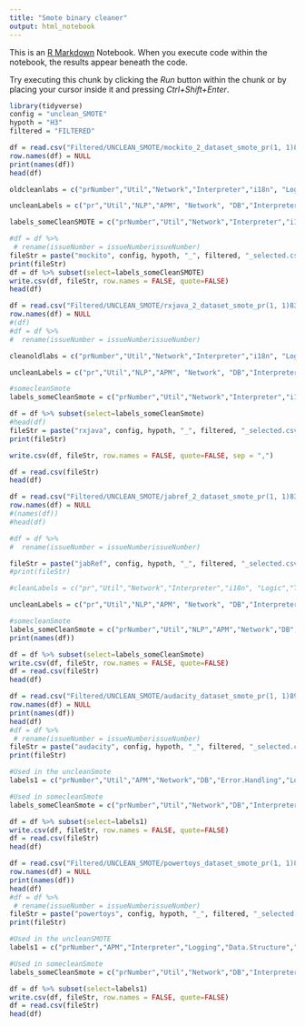 ```yaml
---
title: "Smote binary cleaner"
output: html_notebook
---
```


This is an [R Markdown](http://rmarkdown.rstudio.com) Notebook. When you execute code within the notebook, the results appear beneath the code. 

Try executing this chunk by clicking the *Run* button within the chunk or by placing your cursor inside it and pressing *Ctrl+Shift+Enter*. 

```r
library(tidyverse)
config = "unclean_SMOTE"
hypoth = "H3"
filtered = "FILTERED"
```

```r
df = read.csv("Filtered/UNCLEAN_SMOTE/mockito_2_dataset_smote_pr(1, 1)8380.2RandomForest-stop-No-clear-No-stem-No_corpus.csv")
row.names(df) = NULL
print(names(df))
head(df)

oldcleanlabs = c("prNumber","Util","Network","Interpreter","i18n", "Logic","Test","IO","Security","issueNumber","corpus")

uncleanLabels = c("pr","Util","NLP","APM", "Network", "DB","Interpreter", "Error.Handling", "Logging", "Lang", "Data.Structure",  "DevOps", "i18n", "Setup", "Logic", "Microservices", "ML", "Test", "Search", "IO", "UI", "Parser", "Security", "Cloud", "Big.Data", "Event.Handling", "App", "GIS", "corpus")

labels_someCleanSMOTE = c("prNumber","Util","Network","Interpreter","i18n","Logic","Test","IO","Security","App","issueNumber", "corpus")

#df = df %>%
 # rename(issueNumber = issueNumberissueNumber)
fileStr = paste("mockito", config, hypoth, "_", filtered, "_selected.csv",sep = "")
print(fileStr)
df = df %>% subset(select=labels_someCleanSMOTE)
write.csv(df, fileStr, row.names = FALSE, quote=FALSE)
head(df)
```

```r
df = read.csv("Filtered/UNCLEAN_SMOTE/rxjava_2_dataset_smote_pr(1, 1)8380.2RandomForest-stop-No-clear-No-stem-No_corpus.csv")
row.names(df) = NULL
#(df)
#df = df %>%
#  rename(issueNumber = issueNumberissueNumber)

cleanoldlabs = c("prNumber","Util","Network","Interpreter","i18n", "Logic","Test","IO","App","corpus")

uncleanLabels = c("pr","Util","NLP","APM", "Network", "DB","Interpreter", "Error.Handling", "Logging", "Lang", "Data.Structure",  "DevOps", "i18n", "Setup", "Logic", "Microservices", "ML", "Test", "Search", "IO", "UI", "Parser", "Security", "Cloud", "Big.Data", "Event.Handling", "App", "GIS", "corpus")

#somecleanSmote
labels_someCleanSmote = c("prNumber","Util","Network","Interpreter","i18n","Logic","Test","IO","App","corpus")

df = df %>% subset(select=labels_someCleanSmote)
#head(df)
fileStr = paste("rxjava", config, hypoth, "_", filtered, "_selected.csv",sep = "")
print(fileStr)

write.csv(df, fileStr, row.names = FALSE, quote=FALSE, sep = ",")

df = read.csv(fileStr)
head(df)
```
```r
df = read.csv("Filtered/UNCLEAN_SMOTE/jabref_2_dataset_smote_pr(1, 1)8380.2RandomForest-stop-No-clear-No-stem-No_corpus.csv")
row.names(df) = NULL
#(names(df))
#head(df)

#df = df %>%
#  rename(issueNumber = issueNumberissueNumber)

fileStr = paste("jabRef", config, hypoth, "_", filtered, "_selected.csv",sep = "")
#print(fileStr)

#cleanLabels = c("pr","Util","Network","Interpreter","i18n", "Logic","Test","IO","Security","corpus")

uncleanLabels = c("pr","Util","NLP","APM", "Network", "DB","Interpreter", "Error.Handling", "Logging", "Lang", "Data.Structure",  "DevOps", "i18n", "Setup", "Logic", "Microservices", "ML", "Test", "Search", "IO", "UI", "Parser", "Security", "Cloud", "Big.Data", "Event.Handling", "App", "GIS", "corpus")

#somecleanSmote
labels_someCleanSmote = c("prNumber","Util","NLP","APM","Network","DB","Interpreter","Logging","DataStructure","i18n","DevOps","Logic","Microservices","Test","Search","IO","UI","Parser","Security","App","corpus")
print(names(df))

df = df %>% subset(select=labels_someCleanSmote)
write.csv(df, fileStr, row.names = FALSE, quote=FALSE)
df = read.csv(fileStr)
head(df)
```



```r
df = read.csv("Filtered/UNCLEAN_SMOTE/audacity_dataset_smote_pr(1, 1)8950.2RandomForest-stop-No-clear-No-stem-No_smote-Yes_with_corpus.csv")
row.names(df) = NULL
print(names(df))
head(df)
#df = df %>%
 # rename(issueNumber = issueNumberissueNumber)
fileStr = paste("audacity", config, hypoth, "_", filtered, "_selected.csv",sep = "")
print(fileStr)

#Used in the uncleanSmote
labels1 = c("prNumber","Util","APM","Network","DB","Error.Handling","Logging","Lang","Data.Structure","i18n","Setup","Logic","IO","UI","Parser","Event.Handling","App","GIS","Multimedia","CG", "corpus")

#Used in somecleanSmote
labels_someCleanSmote = c("prNumber","Util","Network","DB","Interpreter","i18n", "Logic","Test","IO", "UI","Security", "App","corpus")

df = df %>% subset(select=labels1)
write.csv(df, fileStr, row.names = FALSE, quote=FALSE)
df = read.csv(fileStr)
head(df)
```

```r
df = read.csv("Filtered/UNCLEAN_SMOTE/powertoys_dataset_smote_pr(1, 1)8950.2RandomForest-stop-No-clear-No-stem-No_smote-Yes_with_corpus.csv")
row.names(df) = NULL
print(names(df))
head(df)
#df = df %>%
 # rename(issueNumber = issueNumberissueNumber)
fileStr = paste("powertoys", config, hypoth, "_", filtered, "_selected.csv",sep = "")
print(fileStr)

#Used in the uncleanSMOTE
labels1 = c("prNumber","APM","Interpreter","Logging","Data.Structure","i18n","Setup","Logic","Microservices","Test","Search","UI","Parser","App", "corpus")

#Used in somecleanSmote
labels_someCleanSmote = c("prNumber","Util","Network","DB","Interpreter","i18n", "Logic","Test","IO", "UI","Security", "App","corpus")

df = df %>% subset(select=labels1)
write.csv(df, fileStr, row.names = FALSE, quote=FALSE)
df = read.csv(fileStr)
head(df)
```

